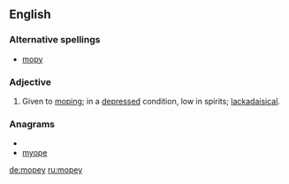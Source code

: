 ==English==

===Alternative spellings===
* [[mopy]]

===Adjective===
{{en-adj|mopier|mopiest}}

# Given to [[mope|moping]]; in a [[depressed]] condition, low in spirits; [[lackadaisical]].

===Anagrams===
* {{alphagram|emopy}}
* [[myope#English|myope]]

[[de:mopey]]
[[ru:mopey]]